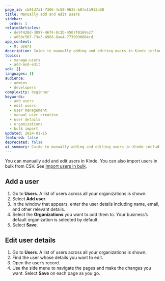 ```yaml
---
page_id: cb91d7a1-7306-4c58-9635-b0fe1b913b38
title: Manually add and edit users
sidebar:
  order: 1
relatedArticles:
  - de9f420d-d897-46f4-8c3b-4507f0169a27
  - a069c507-73e3-4968-8ae4-7739030884cd
app_context:
  - m: users
description: Guide to manually adding and editing users in Kinde including user creation, editing details, and organization assignment.
topics:
  - manage-users
  - add-and-edit
sdk: []
languages: []
audience:
  - admins
  - developers
complexity: beginner
keywords:
  - add users
  - edit users
  - user management
  - manual user creation
  - user details
  - organizations
  - bulk import
updated: 2024-01-15
featured: false
deprecated: false
ai_summary: Guide to manually adding and editing users in Kinde including user creation, editing details, and organization assignment.
---
```


You can manually add and edit users in Kinde. You can also import users in bulk from CSV. See [Import users in bulk](/manage-users/add-and-edit/import-users-in-bulk/).

## **Add a user**

1. Go to **Users**. A list of users across all your organizations is shown.
2. Select **Add user**.
3. In the window that appears, enter the user details including name, email, and other relevant details.
4. Select the **Organizations** you want to add them to. Your business’s default organization is selected by default.
5. Select **Save**.

## **Edit user details**

1. Go to **Users**. A list of users across all your organizations is shown.
2. Find the user whose details you want to edit.
3. Open the user’s record.
4. Use the side menu to navigate the pages and make the changes you want. Select **Save** on each page as you go.
